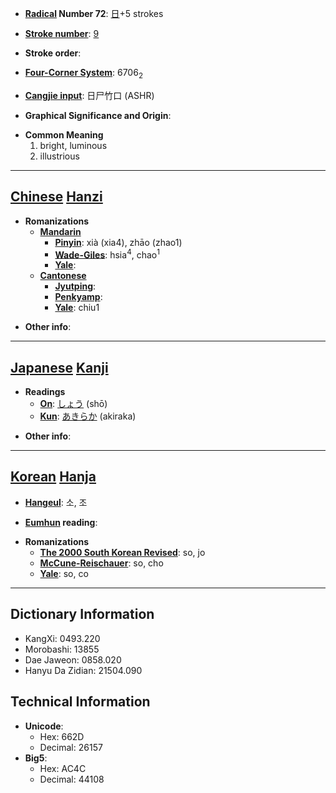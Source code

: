 * '''[[Wiktionary:Chinese radical index| Radical]] Number 72''': [[Wiktionary:Chinese radical index 日|日]]+5 strokes

* '''[[Wiktionary:Chinese total strokes index|Stroke number]]''': [[Wiktionary:Chinese total strokes index 9|9]]

* '''Stroke order''': 

* '''[[Wiktionary:Chinese four corner index|Four-Corner System]]''': 6706<sub>2</sub>

* '''[[Wiktionary:Chinese Cangjie index|Cangjie input]]''': 日尸竹口 (ASHR)

* '''Graphical Significance and Origin''': 

* '''Common Meaning'''
*#bright, luminous
*# illustrious


----

== [[Chinese]] [[Hanzi]] ==

* '''Romanizations'''
** '''[[Mandarin]]'''
*** '''[[Pinyin]]''': xià (xia4), zhāo (zhao1)
*** '''[[Wade-Giles]]''': hsia<sup>4</sup>, chao<sup>1</sup>
*** '''[[Yale]]''': 
** '''[[Cantonese]]'''
*** '''[[Jyutping]]''':
*** '''[[Penkyamp]]''': 
*** '''[[Yale]]''': chiu1

* '''Other info''': 

----

== [[Japanese]] [[Kanji]] ==

* '''Readings'''
** '''[[On]]''': [[しょう]] (shō)
** '''[[Kun]]''': [[あきらか]] (akiraka)

* '''Other info''':  

----

== [[Korean]] [[Hanja]] ==

* '''[[Hangeul]]''': 소, 조

* '''[[Eumhun]] reading''': 

* '''Romanizations'''
** '''[[The 2000 South Korean Revised Romanization|The 2000 South Korean Revised]]''': so, jo
** '''[[McCune-Reischauer]]''': so, cho
** '''[[Yale]]''': so, co

----

== Dictionary Information ==

* KangXi: 0493.220
* Morobashi: 13855
* Dae Jaweon: 0858.020
* Hanyu Da Zidian: 21504.090

== Technical Information ==

* '''Unicode''':
** Hex: 662D
** Decimal: 26157
* '''Big5''':
** Hex: AC4C
** Decimal: 44108